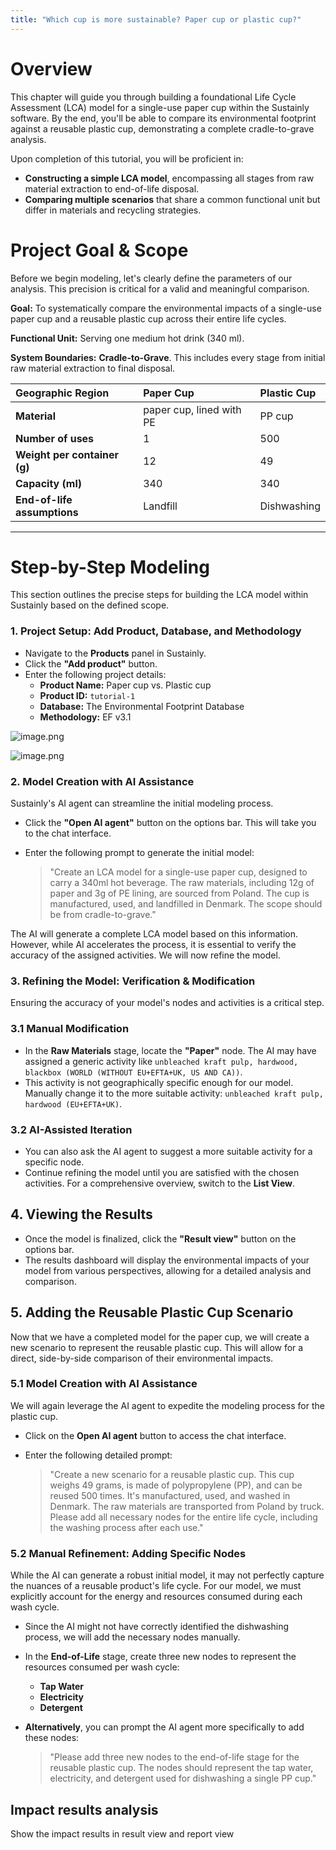 ```yaml
---
title: "Which cup is more sustainable? Paper cup or plastic cup?"
---
```


# Overview

This chapter will guide you through building a foundational Life Cycle Assessment (LCA) model for a single-use paper cup within the Sustainly software. By the end, you'll be able to compare its environmental footprint against a reusable plastic cup, demonstrating a complete cradle-to-grave analysis.

Upon completion of this tutorial, you will be proficient in:

- **Constructing a simple LCA model**, encompassing all stages from raw material extraction to end-of-life disposal.
- **Comparing multiple scenarios** that share a common functional unit but differ in materials and recycling strategies.

# **Project Goal & Scope**

Before we begin modeling, let's clearly define the parameters of our analysis. This precision is critical for a valid and meaningful comparison.

**Goal:** To systematically compare the environmental impacts of a single-use paper cup and a reusable plastic cup across their entire life cycles.

**Functional Unit:** Serving one medium hot drink (340 ml).

**System Boundaries:** **Cradle-to-Grave**. This includes every stage from initial raw material extraction to final disposal.

| **Geographic Region**        | **Paper Cup**            | **Plastic Cup** |
| :--------------------------- | :----------------------- | :-------------- |
| **Material**                 | paper cup, lined with PE | PP cup          |
| **Number of uses**           | 1                        | 500             |
| **Weight per container (g)** | 12                       | 49              |
| **Capacity (ml)**            | 340                      | 340             |
| **End-of-life assumptions**  | Landfill                 | Dishwashing     |

---

# **Step-by-Step Modeling**

This section outlines the precise steps for building the LCA model within Sustainly based on the defined scope.

### 1. **Project Setup: Add Product, Database, and Methodology**

- Navigate to the **Products** panel in Sustainly.
- Click the **"Add product"** button.
- Enter the following project details:
  - **Product Name:** Paper cup vs. Plastic cup
  - **Product ID:** `tutorial-1`
  - **Database:** The Environmental Footprint Database
  - **Methodology:** EF v3.1

![image.png](/images/image.png)

![image.png](/images/image.png)

### 2. **Model Creation with AI Assistance**

Sustainly's AI agent can streamline the initial modeling process.

- Click the **"Open AI agent"** button on the options bar. This will take you to the chat interface.
- Enter the following prompt to generate the initial model:

  > "Create an LCA model for a single-use paper cup, designed to carry a 340ml hot beverage. The raw materials, including 12g of paper and 3g of PE lining, are sourced from Poland. The cup is manufactured, used, and landfilled in Denmark. The scope should be from cradle-to-grave."

The AI will generate a complete LCA model based on this information. However, while AI accelerates the process, it is essential to verify the accuracy of the assigned activities. We will now refine the model.

### 3. **Refining the Model: Verification & Modification**

Ensuring the accuracy of your model's nodes and activities is a critical step.

### **3.1 Manual Modification**

- In the **Raw Materials** stage, locate the **"Paper"** node. The AI may have assigned a generic activity like `unbleached kraft pulp, hardwood, blackbox (WORLD (WITHOUT EU+EFTA+UK, US AND CA))`.
- This activity is not geographically specific enough for our model. Manually change it to the more suitable activity: `unbleached kraft pulp, hardwood (EU+EFTA+UK)`.

### **3.2 AI-Assisted Iteration**

- You can also ask the AI agent to suggest a more suitable activity for a specific node.
- Continue refining the model until you are satisfied with the chosen activities. For a comprehensive overview, switch to the **List View**.

## **4. Viewing the Results**

- Once the model is finalized, click the **"Result view"** button on the options bar.
- The results dashboard will display the environmental impacts of your model from various perspectives, allowing for a detailed analysis and comparison.

## 5. **Adding the Reusable Plastic Cup Scenario**

Now that we have a completed model for the paper cup, we will create a new scenario to represent the reusable plastic cup. This will allow for a direct, side-by-side comparison of their environmental impacts.

### 5.1 **Model Creation with AI Assistance**

We will again leverage the AI agent to expedite the modeling process for the plastic cup.

- Click on the **Open AI agent** button to access the chat interface.
- Enter the following detailed prompt:

  > "Create a new scenario for a reusable plastic cup. This cup weighs 49 grams, is made of polypropylene (PP), and can be reused 500 times. It's manufactured, used, and washed in Denmark. The raw materials are transported from Poland by truck. Please add all necessary nodes for the entire life cycle, including the washing process after each use."

### 5.2 **Manual Refinement: Adding Specific Nodes**

While the AI can generate a robust initial model, it may not perfectly capture the nuances of a reusable product's life cycle. For our model, we must explicitly account for the energy and resources consumed during each wash cycle.

- Since the AI might not have correctly identified the dishwashing process, we will add the necessary nodes manually.
- In the **End-of-Life** stage, create three new nodes to represent the resources consumed per wash cycle:
  - **Tap Water**
  - **Electricity**
  - **Detergent**
- **Alternatively**, you can prompt the AI agent more specifically to add these nodes:

  > "Please add three new nodes to the end-of-life stage for the reusable plastic cup. The nodes should represent the tap water, electricity, and detergent used for dishwashing a single PP cup."

## Impact results analysis

Show the impact results in result view and report view